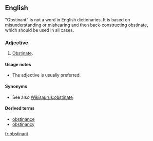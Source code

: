 ==English==

"Obstinant" is not a word in English dictionaries.  It is based on misunderstanding or mishearing and then back-constructing [[obstinate]], which should be used in all cases.

===Adjective===
{{en-adj}}

# {{proscribed}} [[obstinate|Obstinate]].

====Usage notes====
* {{sense|obstinate}} The adjective {{term|obstinate}} is usually preferred.

====Synonyms====
* See also [[Wikisaurus:obstinate]]

====Derived terms====
* [[obstinance]]
* [[obstinancy]]

[[fr:obstinant]]